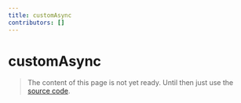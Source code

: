 ```yaml
---
title: customAsync
contributors: []
---
```


# customAsync

> The content of this page is not yet ready. Until then just use the [source code](https://github.com/fabian-hiller/valibot/blob/main/library/src/validations/custom/customAsync.ts).
